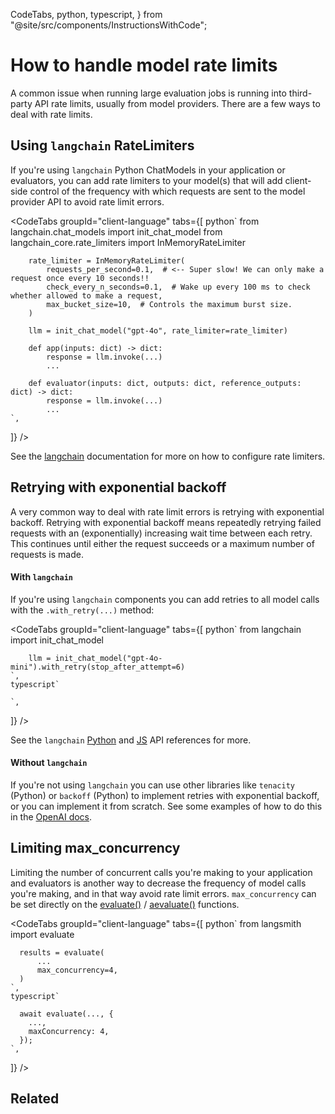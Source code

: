   CodeTabs,
  python,
  typescript,
} from "@site/src/components/InstructionsWithCode";

# How to handle model rate limits

A common issue when running large evaluation jobs is running into third-party API rate limits, usually from model providers.
There are a few ways to deal with rate limits.

## Using `langchain` RateLimiters

If you're using `langchain` Python ChatModels in your application or evaluators, you can add rate limiters to your model(s) that will add client-side control of the frequency with which requests are sent to the model provider API to avoid rate limit errors.

<CodeTabs
  groupId="client-language"
  tabs={[
    python`
        from langchain.chat_models import init_chat_model
        from langchain_core.rate_limiters import InMemoryRateLimiter

        rate_limiter = InMemoryRateLimiter(
            requests_per_second=0.1,  # <-- Super slow! We can only make a request once every 10 seconds!!
            check_every_n_seconds=0.1,  # Wake up every 100 ms to check whether allowed to make a request,
            max_bucket_size=10,  # Controls the maximum burst size.
        )

        llm = init_chat_model("gpt-4o", rate_limiter=rate_limiter)

        def app(inputs: dict) -> dict:
            response = llm.invoke(...)
            ...

        def evaluator(inputs: dict, outputs: dict, reference_outputs: dict) -> dict:
            response = llm.invoke(...)
            ...
    `,

]}
/>

See the [langchain](https://python.langchain.com/docs/how_to/chat_model_rate_limiting/) documentation for more on how to configure rate limiters.

## Retrying with exponential backoff

A very common way to deal with rate limit errors is retrying with exponential backoff.
Retrying with exponential backoff means repeatedly retrying failed requests with an (exponentially) increasing wait time between each retry.
This continues until either the request succeeds or a maximum number of requests is made.

#### With `langchain`

If you're using `langchain` components you can add retries to all model calls with the `.with_retry(...)` method:

<CodeTabs
  groupId="client-language"
  tabs={[
    python`
        from langchain import init_chat_model
        
        llm = init_chat_model("gpt-4o-mini").with_retry(stop_after_attempt=6)
    `,
    typescript`
      
    `,
  ]}
/>

See the `langchain` [Python](https://python.langchain.com/api_reference/core/language_models/langchain_core.language_models.chat_models.BaseChatModel.html#langchain_core.language_models.chat_models.BaseChatModel.with_retry) and [JS](https://v03.api.js.langchain.com/classes/_langchain_core.language_models_chat_models.BaseChatModel.html#withRetry) API references for more.

#### Without `langchain`

If you're not using `langchain` you can use other libraries like `tenacity` (Python) or `backoff` (Python) to implement retries with exponential backoff, or you can implement it from scratch.
See some examples of how to do this in the [OpenAI docs](https://platform.openai.com/docs/guides/rate-limits#retrying-with-exponential-backoff).

## Limiting max_concurrency

Limiting the number of concurrent calls you're making to your application and evaluators is another way to decrease the frequency of model calls you're making, and in that way avoid rate limit errors.
`max_concurrency` can be set directly on the [evaluate()](https://langsmith-sdk.readthedocs.io/en/latest/evaluation/langsmith.evaluation._runner.evaluate.html) / [aevaluate()](https://langsmith-sdk.readthedocs.io/en/latest/evaluation/langsmith.evaluation._arunner.aevaluate.html) functions.

<CodeTabs
  groupId="client-language"
  tabs={[
    python`
      from langsmith import evaluate
        
      results = evaluate(
          ...
          max_concurrency=4,
      )
    `,
    typescript`
      
      await evaluate(..., {
        ...,
        maxConcurrency: 4,
      });
    `,
  ]}
/>

## Related

